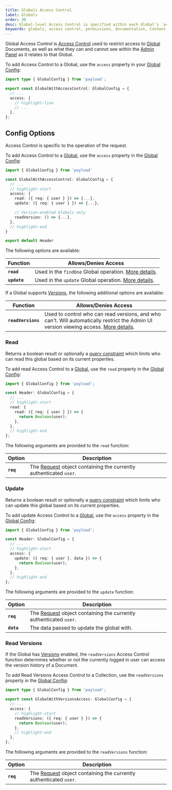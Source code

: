 ```yaml
---
title: Globals Access Control
label: Globals
order: 30
desc: Global-level Access Control is specified within each Global's `access` property and allows you to define which users can read or update Globals.
keywords: globals, access control, permissions, documentation, Content Management System, cms, headless, javascript, node, react, nextjs
---
```


Global Access Control is [Access Control](../overview) used to restrict access to [Global](../configuration/globals) Documents, as well as what they can and cannot see within the [Admin Panel](../admin/overview) as it relates to that Global.

To add Access Control to a Global, use the `access` property in your [Global Config](../configuration/globals):

```ts
import type { GlobalConfig } from 'payload';

export const GlobalWithAccessControl: GlobalConfig = {
  // ...
  access: {
    // highlight-line
    // ...
  },
};
```

## Config Options

Access Control is specific to the operation of the request.

To add Access Control to a [Global](../configuration/globals), use the `access` property in the [Global Config](../configuration/globals):

```ts
import { GlobalConfig } from 'payload'

const GlobalWithAccessControl: GlobalConfig = {
  // ...
  // highlight-start
  access: {
    read: ({ req: { user } }) => {...},
    update: ({ req: { user } }) => {...},

    // Version-enabled Globals only
    readVersion: () => {...},
  },
  // highlight-end
}

export default Header
```

The following options are available:

| Function     | Allows/Denies Access                                            |
| ------------ | --------------------------------------------------------------- |
| **`read`**   | Used in the `findOne` Global operation. [More details](#read).  |
| **`update`** | Used in the `update` Global operation. [More details](#update). |

If a Global supports [Versions](../versions/overview), the following additional options are available:

| Function           | Allows/Denies Access                                                                                                                                   |
| ------------------ | ------------------------------------------------------------------------------------------------------------------------------------------------------ |
| **`readVersions`** | Used to control who can read versions, and who can't. Will automatically restrict the Admin UI version viewing access. [More details](#read-versions). |

### Read

Returns a boolean result or optionally a [query constraint](../queries/overview) which limits who can read this global based on its current properties.

To add read Access Control to a [Global](../configuration/globals), use the `read` property in the [Global Config](../configuration/globals):

```ts
import { GlobalConfig } from 'payload';

const Header: GlobalConfig = {
  // ...
  // highlight-start
  read: {
    read: ({ req: { user } }) => {
      return Boolean(user);
    },
  },
  // highlight-end
};
```

The following arguments are provided to the `read` function:

| Option    | Description                                                                                                                   |
| --------- | ----------------------------------------------------------------------------------------------------------------------------- |
| **`req`** | The [Request](https://developer.mozilla.org/en-US/docs/Web/API/Request) object containing the currently authenticated `user`. |

### Update

Returns a boolean result or optionally a [query constraint](../queries/overview) which limits who can update this global based on its current properties.

To add update Access Control to a [Global](../configuration/globals), use the `access` property in the [Global Config](../configuration/globals):

```ts
import { GlobalConfig } from 'payload';

const Header: GlobalConfig = {
  // ...
  // highlight-start
  access: {
    update: ({ req: { user }, data }) => {
      return Boolean(user);
    },
  },
  // highlight-end
};
```

The following arguments are provided to the `update` function:

| Option     | Description                                                                                                                   |
| ---------- | ----------------------------------------------------------------------------------------------------------------------------- |
| **`req`**  | The [Request](https://developer.mozilla.org/en-US/docs/Web/API/Request) object containing the currently authenticated `user`. |
| **`data`** | The data passed to update the global with.                                                                                    |

### Read Versions

If the Global has [Versions](../versions/overview) enabled, the `readVersions` Access Control function determines whether or not the currently logged in user can access the version history of a Document.

To add Read Versions Access Control to a Collection, use the `readVersions` property in the [Global Config](../configuration/globals):

```ts
import type { GlobalConfig } from 'payload';

export const GlobalWithVersionsAccess: GlobalConfig = {
  // ...
  access: {
    // highlight-start
    readVersions: ({ req: { user } }) => {
      return Boolean(user);
    },
    // highlight-end
  },
};
```

The following arguments are provided to the `readVersions` function:

| Option    | Description                                                                                                                   |
| --------- | ----------------------------------------------------------------------------------------------------------------------------- |
| **`req`** | The [Request](https://developer.mozilla.org/en-US/docs/Web/API/Request) object containing the currently authenticated `user`. |
